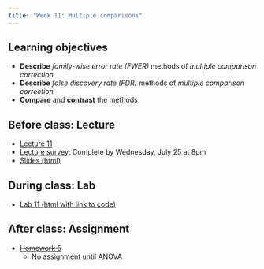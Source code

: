 ```yaml
---
title: "Week 11: Multiple comparisons"
---
```


## Learning objectives

* **Describe** *family-wise error rate (FWER)* methods of *multiple comparison correction*
* **Describe** *false discovery rate (FDR)* methods of *multiple comparison correction*
* **Compare** and **contrast** the methods

## Before class: Lecture 

* [Lecture 11](https://youtu.be/bGzXj8K74L8){target="_blank"} 
* [Lecture survey](https://forms.gle/v6o4wU8VPgRCLTiq7){target="_blank"}: Complete by Wednesday, July 25 at 8pm
* [Slides (html)](../slides/BTS510-24-11.qmd){target="_blank"}
    
## During class: Lab

* [Lab 11 (html with link to code)](../lab/BTS510-24-lab11.qmd){target="_blank"}

## After class: Assignment

* ~~[Homework 5](){target="_blank"}~~
    * No assignment until ANOVA 
